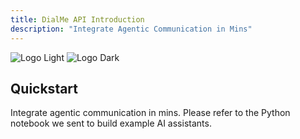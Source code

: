 ```yaml
---
title: DialMe API Introduction
description: "Integrate Agentic Communication in Mins"
---
```


<img className="block dark:hidden" src="/logo/light.svg" alt="Logo Light" />
<img className="hidden dark:block" src="/logo/dark.svg" alt="Logo Dark" />

## Quickstart

Integrate agentic communication in mins. Please refer to the Python notebook we sent to build example AI assistants.
